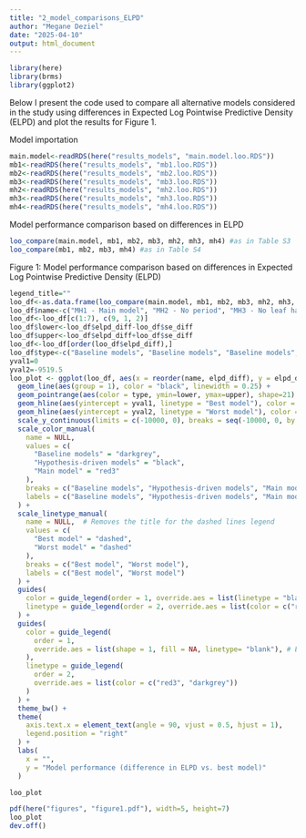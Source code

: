 ```yaml
---
title: "2_model_comparisons_ELPD"
author: "Megane Deziel"
date: "2025-04-10"
output: html_document
---
```


```r
library(here)
library(brms)
library(ggplot2)
```

Below I present the code used to compare all alternative models considered in the study using 
differences in Expected Log Pointwise Predictive Density (ELPD) and plot the results for Figure 1.

Model importation
```r
main.model<-readRDS(here("results_models", "main.model.loo.RDS"))
mb1<-readRDS(here("results_models", "mb1.loo.RDS"))
mb2<-readRDS(here("results_models", "mb2.loo.RDS"))
mb3<-readRDS(here("results_models", "mb3.loo.RDS"))
mh2<-readRDS(here("results_models", "mh2.loo.RDS"))
mh3<-readRDS(here("results_models", "mh3.loo.RDS"))
mh4<-readRDS(here("results_models", "mh4.loo.RDS"))
```

Model performance comparison based on differences in ELPD
```r
loo_compare(main.model, mb1, mb2, mb3, mh2, mh3, mh4) #as in Table S3
loo_compare(mb1, mb2, mb3, mh4) #as in Table S4
```

Figure 1: Model performance comparison based on differences in Expected Log Pointwise Predictive Density (ELPD)
```r
legend_title=""
loo_df<-as.data.frame(loo_compare(main.model, mb1, mb2, mb3, mh2, mh3, mh4))
loo_df$name<-c("MH1 - Main model", "MH2 - No period", "MH3 - No leaf habit", "MH4 - No Leaf habit & No period", "MB3", "MB2", "MB1")
loo_df<-loo_df[c(1:7), c(9, 1, 2)]
loo_df$lower<-loo_df$elpd_diff-loo_df$se_diff
loo_df$upper<-loo_df$elpd_diff+loo_df$se_diff
loo_df<-loo_df[order(loo_df$elpd_diff),]
loo_df$type<-c("Baseline models", "Baseline models", "Baseline models", "Hypothesis-driven models", "Hypothesis-driven models", "Hypothesis-driven models", "Main model")
yval1=0
yval2=-9519.5
loo_plot <- ggplot(loo_df, aes(x = reorder(name, elpd_diff), y = elpd_diff)) +
  geom_line(aes(group = 1), color = "black", linewidth = 0.25) +
  geom_pointrange(aes(color = type, ymin=lower, ymax=upper), shape=21) +
  geom_hline(aes(yintercept = yval1, linetype = "Best model"), color = "red3") +
  geom_hline(aes(yintercept = yval2, linetype = "Worst model"), color = "darkgrey") +
  scale_y_continuous(limits = c(-10000, 0), breaks = seq(-10000, 0, by = 1000)) +
  scale_color_manual(
    name = NULL,
    values = c(
      "Baseline models" = "darkgrey",
      "Hypothesis-driven models" = "black",
      "Main model" = "red3"
    ),
    breaks = c("Baseline models", "Hypothesis-driven models", "Main model"),
    labels = c("Baseline models", "Hypothesis-driven models", "Main model")
  ) +
  scale_linetype_manual(
    name = NULL,  # Removes the title for the dashed lines legend
    values = c(
      "Best model" = "dashed",
      "Worst model" = "dashed"
    ),
    breaks = c("Best model", "Worst model"),
    labels = c("Best model", "Worst model")
  ) +
  guides(
    color = guide_legend(order = 1, override.aes = list(linetype = "blank", shape = 16)),
    linetype = guide_legend(order = 2, override.aes = list(color = c("red3", "darkgrey")))
  ) + 
  guides(
    color = guide_legend(
      order = 1,
      override.aes = list(shape = 1, fill = NA, linetype= "blank"), # Ensure empty circles in legend
    ),
    linetype = guide_legend(
      order = 2,
      override.aes = list(color = c("red3", "darkgrey"))
    )
  ) +
  theme_bw() +
  theme(
    axis.text.x = element_text(angle = 90, vjust = 0.5, hjust = 1),
    legend.position = "right"
  ) +
  labs(
    x = "",
    y = "Model performance (difference in ELPD vs. best model)"
  )

loo_plot

pdf(here("figures", "figure1.pdf"), width=5, height=7)
loo_plot
dev.off()
```


